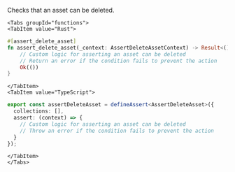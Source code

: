 Checks that an asset can be deleted.


```mdx-code-block
<Tabs groupId="functions">
<TabItem value="Rust">
```

```rust
#[assert_delete_asset]
fn assert_delete_asset(_context: AssertDeleteAssetContext) -> Result<(), String> {
    // Custom logic for asserting an asset can be deleted
    // Return an error if the condition fails to prevent the action
    Ok(())
}
```

```mdx-code-block
</TabItem>
<TabItem value="TypeScript">
```

```typescript
export const assertDeleteAsset = defineAssert<AssertDeleteAsset>({
  collections: [],
  assert: (context) => {
    // Custom logic for asserting an asset can be deleted
    // Throw an error if the condition fails to prevent the action
  }
});
```

```mdx-code-block
</TabItem>
</Tabs>
```

